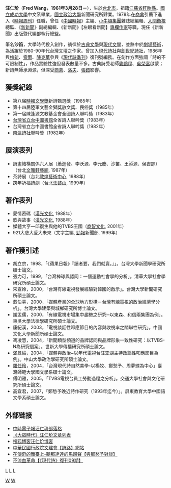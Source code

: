 '''汪仁玠'''（''' Fred Wang，1961年3月28日－'''），生於[[台北市|台北市]]，祖籍[[江蘇省|江蘇省]][[盱眙縣|盱眙縣]]。[[國立成功大學|國立成功大學]]中文系畢業，[[國立政治大學|國立政治大學]]新聞研究所肄業。1978年在[[商禽|商禽]]引薦下進入《[[時報周刊|時報周刊]]》任職，曾任《[[中國時報|中國時報]]》主編、[[小牛頓集團|小牛頓集團]]雜誌總編輯、[[人間衛視|人間衛視]]總監、《[[新新聞|新新聞]]》副總編輯、《新新聞》【左眼看新聞】[[專欄作家|專欄作家]]等職，現任《新新聞》出版暨代編部執行總監。

筆名'''沙笛'''，大學時代投入創作，徜徉於[[古典文學|古典文學]]與[[現代文學|現代文學]]，並熱中於[[劇場藝術|劇場藝術]]，為活躍於1980-90年代台灣文壇之作家。曾加入[[現代詩社|現代詩社]]與[[創世紀詩社|創世紀詩社]]，1986年與[[梅新|梅新]]、[[零雨|零雨]]、[[陳克華|陳克華]]參與《[[現代詩季刊|現代詩季刊]]》復刊號編務。在創作方面強調「詩的不可限制性」，作品實驗性強但發表數量不多。古典詩受老師[[龔鵬程|龔鵬程]]、[[吳榮富|吳榮富]]啟蒙；新詩無師承淵源，但深受[[商禽|商禽]]、[[洛夫|洛夫]]、[[張錯|張錯]]影響。

==獲獎紀錄==
*第八届[[時報文學獎|時報文學獎]]新詩甄選獎（1985年）
*第十四届陸軍文藝金獅獎散文獎、民俗獎（1985年）
*第一届陳逢源文教基金會全國詩人聯吟獎（1983年）
*[[台灣省立台中圖書館|台灣省立台中圖書館]]全省詩人聯吟獎（1983年）
*台灣省立台中圖書館全省詩人聯吟獎（1982年）
*[[南瀛詩社|南瀛詩社]]聯吟獎（1982年）

==展演表列==
*詩畫結構關係六人展（蕭進發、李沃源、李元慶、沙笛、王添源、侯吉諒）（台北[[文雅軒藝廊|文雅軒藝廊]], 1987年）
*茶詩展（台北[[敦煌藝術中心|敦煌藝術中心]], 1988年）
*跨年祈福詩劇（台北[[法鼓山|法鼓山]], 1999年）

==著作表列==
* 愛情密碼（[[漢光文化|漢光文化]], 1988年）
* 歌與故事（[[漢光文化|漢光文化]], 1988年）
* 媒體大亨—邱復生與他的TVBS王國（[[商智文化|商智文化]], 2001年）
* 921大悲大愛大未來（文字主編, [[勁報|勁報]]新聞部, 1999年）

==著作獲引述==
* 胡立宗，1998，「《蘋果日報》『讀者要，我們就賣。』」。台灣大學新聞學研究所碩士論文。
* 張力可，1999，「台灣棒球與認同：一個運動社會學的分析」。清華大學社會學研究所碩士論文。
* 宋宣姈，2000，「台灣有線電視發展經驗對韓國的啟示」。台灣大學新聞研究所碩士論文。
* 戴伯芬，2000，「媒體產業的全球地方形構－台灣有線電視的政治經濟學分析」。台灣大學建築與城鄉研究所博士論文。
* 謝孟儒，2000，「有線電視市場集中趨勢之研究─以東森、和信兩集團為例」。東吳大學法律學研究所碩士論文。
* 康紀漢，2003，「電視談話性叩應節目的內容與收視率之關聯性研究」。中國文化大學新聞所碩士論文。
* 馮凌慧，2004，「新聞類型頻道的品牌認同與品牌形象一致性研究：以TVBS-N為研究個案」。世新大學傳播研究所碩士論文。
* 滿昱綸，2004，「媒體與政治~以年代電視台汪笨湖主持政論性叩應節目為例」。中山大學政治學研究所碩士論文。
* [[羅任玲|羅任玲]]，2004，「台灣現代詩自然美學-以楊牧、鄭愁予、周夢蝶為中心」臺灣師範大學國文學系碩士論文。
* 傅明雅，2005，「TVBS電視台員工勞動過程之分析」。交通大學社會與文化研究所碩士論文。
* 高宜君，2007，「鄭愁予晚近詩作研究（1993年迄今）」。屏東教育大學中國語文學系碩士論文。

==外部链接==
* [https://web.archive.org/web/20071013000934/http://blog.chinatimes.com/fred888 中時電子報汪仁玠部落格]
* [http://www.mass-age.com/wpmu/blog/tag/%E6%B1%AA%E4%BB%81%E7%8E%A0/ 《大眾時代》汪仁玠文章列表] {{Wayback|url=http://www.mass-age.com/wpmu/blog/tag/%E6%B1%AA%E4%BB%81%E7%8E%A0/ |date=20190712171217 }}
* [http://fred93451025.blog.sohu.com/ 搜狐博客汪仁玠博客]
* [http://dcc.ndhu.edu.tw/poemroad/sha-di 中華民國行政院文建會【詩路】網站]{{dead link|date=2018年3月 |bot=InternetArchiveBot |fix-attempted=yes }}
* [http://140.117.11.2/txtVersion/treasure/poem/M.999184888.A/M.1007535476.A/M.1007538039.A.html 在傳奇的舞臺上-聽那達達的馬蹄聲【與鄭愁予對談】]
* [http://dcc.ndhu.edu.tw/poemroad/sha-di/category/comment/ 不流血革命【《現代詩》復刊09期】]{{dead link|date=2018年3月 |bot=InternetArchiveBot |fix-attempted=yes }}

[[category:台灣作家|L]]
[[category:人間電視|L]]
[[category:1961年出生|L]]
[[Category:國立成功大學校友|W]]
[[Category:國立政治大學校友|W]]